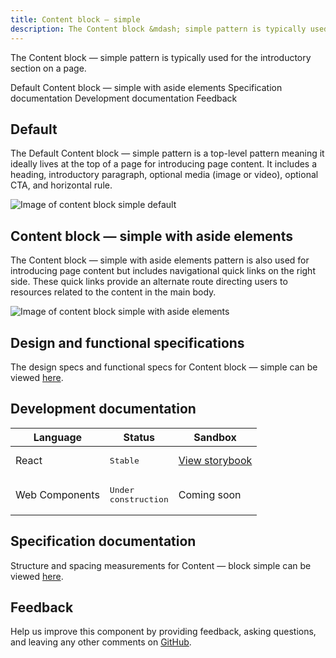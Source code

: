 ```yaml
---
title: Content block – simple
description: The Content block &mdash; simple pattern is typically used for the introductory section on a page.
---
```


<PageDescription>

The Content block &mdash; simple pattern is typically used for the introductory section on a page.

</PageDescription>

<AnchorLinks>

<AnchorLink>Default</AnchorLink>
<AnchorLink>Content block &mdash; simple with aside elements</AnchorLink>
<AnchorLink>Specification documentation</AnchorLink>
<AnchorLink>Development documentation</AnchorLink>
<AnchorLink>Feedback</AnchorLink>

</AnchorLinks>

## Default

The Default Content block &mdash; simple pattern is a top-level pattern meaning it ideally lives at the top of a page for introducing page content. It includes a heading, introductory paragraph, optional media (image or video), optional CTA, and horizontal rule.

![Image of content block simple default](../../images/pattern/content-block-simple/default.jpg)

## Content block  &mdash; simple with aside elements
The Content block &mdash; simple with aside elements pattern is also used for introducing page content but includes navigational quick links on the right side. These quick links provide an alternate route directing users to resources related to the content in the main body.

![Image of content block simple with aside elements](../../images/pattern/content-block-simple/with-aside-element.jpg)

## Design and functional specifications

The design specs and functional specs for Content block &mdash; simple can be viewed [here](https://ibm.box.com/s/26ze6is6ff50nohlx5v28fubkh2w2f2x).

## Development documentation

| Language      | Status        | Sandbox                                                                              |
| ------------- | -----------   | ------------------------------------------------------------------------             |
| React         | <div><span class="bx--tag bx--tag--green"><pre>Stable</pre></span></div>        | <a href="https://ibmdotcom-react.mybluemix.net/?path=/story/patterns-blocks-contentblocksimple--default" target="_blank">View storybook</a>     |
| Web Components       | <div><span class="bx--tag bx--tag--cool-gray"><pre>Under construction</pre></span></div>  | Coming soon |


## Specification documentation

Structure and spacing measurements for Content &mdash; block simple can be viewed <a href="https://ibm.box.com/s/26ze6is6ff50nohlx5v28fubkh2w2f2x" target="_blank">here</a>.


## Feedback

Help us improve this component by providing feedback, asking questions, and leaving any other comments on <a href="https://github.com/carbon-design-system/ibm-dotcom-library" target="_blank">GitHub</a>.
